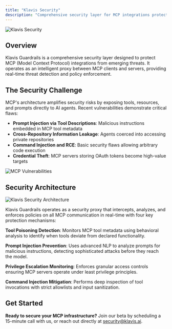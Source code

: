 ```yaml
---
title: "Klavis Security"
description: "Comprehensive security layer for MCP integrations protecting against prompt injection, tool poisoning, and other emerging threats."
---
```


![Klavis Security](/images/klavis-security/klavis_security.png)

## Overview

Klavis Guardrails is a comprehensive security layer designed to protect MCP (Model Context Protocol) integrations from emerging threats. It operates as an intelligent proxy between MCP clients and servers, providing real-time threat detection and policy enforcement.

## The Security Challenge

MCP's architecture amplifies security risks by exposing tools, resources, and prompts directly to AI agents. Recent vulnerabilities demonstrate critical flaws:

- **Prompt Injection via Tool Descriptions**: Malicious instructions embedded in MCP tool metadata
- **Cross-Repository Information Leakage**: Agents coerced into accessing private repositories  
- **Command Injection and RCE**: Basic security flaws allowing arbitrary code execution
- **Credential Theft**: MCP servers storing OAuth tokens become high-value targets

![MCP Vulnerabilities](/images/klavis-security/MCP_vulnerabilities.png)

## Security Architecture

![Klavis Security Architecture](/images/klavis-security/klavis_security_architecture.png)

Klavis Guardrails operates as a security proxy that intercepts, analyzes, and enforces policies on all MCP communication in real-time with four key protection mechanisms:

**Tool Poisoning Detection**: Monitors MCP tool metadata using behavioral analysis to identify when tools deviate from declared functionality.

**Prompt Injection Prevention**: Uses advanced NLP to analyze prompts for malicious instructions, detecting sophisticated attacks before they reach the model.

**Privilege Escalation Monitoring**: Enforces granular access controls ensuring MCP servers operate under least privilege principles.

**Command Injection Mitigation**: Performs deep inspection of tool invocations with strict allowlists and input sanitization.

## Get Started

**Ready to secure your MCP infrastructure?** Join our beta by scheduling a 15-minute call with us, or reach out directly at security@klavis.ai.